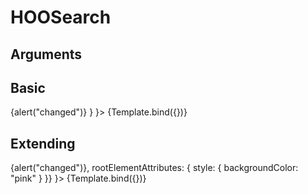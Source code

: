 
<Meta title="Components/Inputs/HOOSearch" component={HOOSearch} />

# HOOSearch


## Arguments

<ArgTypes of={HOOSearch} />


## Basic
<Canvas>
  <Story 
    name="Basic"
    args = { 
      { placeholder: "Search here",
        value: "",
        onChange: () => {alert("changed")} }
    }>
    {Template.bind({})}
  </Story>
</Canvas>

## Extending
<Canvas>
  <Story 
    name="Extending"
    args = { 
     { placeholder: "Search here",
        value: "",
        onChange: () => {alert("changed")},
        rootElementAttributes: { style: { backgroundColor: "pink" } }}
    }>
    {Template.bind({})}
  </Story>
</Canvas>
